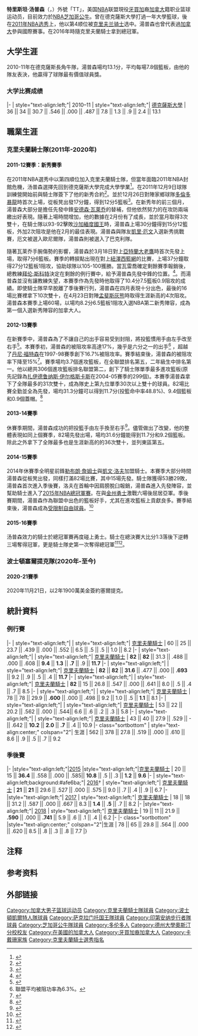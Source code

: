 {{noteTA|G1=NBA}}
{{Infobox NBA Player
| name            = 特里斯坦·汤普森<br>Tristan Thompson
| image           = Tristan Thompson (48885525837).jpg
| caption         = 
| position     =  [[大前锋|大前锋]] / [[中鋒|中鋒]]
| height_ft       = 6
| height_in       = 9
| weight_lb       = 254
| league          = [[NBA|NBA]]
| team            = 芝加哥公牛
| number          = 3
| nationality     = {{加拿大}}<br>{{美国}}
| birth_name = Tristan Trevor James Thompson
| birth_date      = {{Birth date and age|1991|3|13}}
| birth_place     = {{加拿大}}[[安大略省|安大略省]][[多伦多|多伦多]]
| high_school     = St. Marguerite d'Youville Secondary School
| college         = [[德克薩斯大學奧斯汀分校|德克薩斯大學]]（2010–2011年）
| draft_year      = 2011
| draft_round     = 1
| draft_pick      = 4
| draft_team      = [[克里夫兰骑士|克里夫兰骑士]]
| career_start    = 2011
| career_end      = 
| years1          = {{nbay|2011|start}}–{{nbay|2019|end}}
| team1           = [[克里夫兰骑士|克里夫兰骑士]]
| years2          = {{nbay|2020|start}}–{{nbay|2020|end}}
| team2           = [[波士頓塞爾提克|波士頓塞爾提克]]
| years3          = {{nbay|2021|start}}–{{nbay|2021|end}}
| team3           = [[沙加緬度國王|沙加緬度國王]]
| years4          = {{nbay|2021|end}}
| team4           = [[印第安纳溜马|印第安纳溜马]]
| years5          = {{nbay|2021|end}}-
| team5           = [[芝加哥公牛|芝加哥公牛]]
| highlights      = 
* [[NBA總決賽|NBA總冠軍]]（{{nbafy|2016}}）
* [[NBA最佳新秀陣容|NBA最佳新秀陣容第二隊]]（{{nbay|2011|end}}）
| stat1label      = 
| stat1value      = 
| stat2label      = 
| stat2value      = 
| stat3label      = 
| stat3value      = 
| letter          = 
| bbr             = thomptr01
}}

'''特里斯坦·汤普森'''（{{lang-en|'''Tristan Thompson'''}}，{{bd|1991年|3月13日|catIdx=Thompson, Tristan}}）外號「TT」，美国[[NBA|NBA]]联盟現役[[牙買加|牙買加]]裔[[加拿大|加拿大]]籍职业篮球运动员，目前效力於[[NBA|NBA]][[芝加哥公牛|芝加哥公牛]]。曾在德克薩斯大學打過一年大學籃球，後在[[2011年NBA选秀|2011年NBA选秀]]上，他以第4顺位被[[克里夫兰骑士|克里夫兰骑士]]选中。湯普森也曾代表過[[加拿大|加拿大]]參與國際賽事。在2016年時隨克里夫蘭騎士拿到總冠軍。

== 大学生涯 ==
2010-11年在德克薩斯長角牛隊，湯普森場均13.1分，平均每場7.8個籃板，由他的隊友表決，他贏得了球隊最有價值球員獎。

===大学比赛成绩===
{{NBA player statistics start}}
|-
| style="text-align:left;"| 2010–11
| style="text-align:left;"| [[德克薩斯大學|德克薩斯大學]]
| 36 || 34 || 30.7 || .546 || .000 || .487 || 7.8 || 1.3 || .9 || 2.4 || 13.1
{{S-end}}

==職業生涯==
=== 克里夫蘭騎士隊(2011年-2020年) ===
====2011-12賽季：新秀賽季====
在2011年NBA選秀中以第四順位加入克里夫蘭騎士隊，但當年面臨2011年NBA封館危機，汤普森選擇先回到德克薩斯大學完成大學學業<ref>{{cite web |author=Tommy Alter |url=http://sportsillustrated.cnn.com/2011/basketball/nba/07/28/rookies.lockout/index.html |title=Rookie Tristan Thompson, guard Stephen Curry endure lockout effects – NBA – SI.com |work=Sports Illustrated |date=July 28, 2011 |accessdate=November 6, 2012 |archive-date=2012-09-07 |archive-url=https://www.webcitation.org/6AVQROxoP?url=http://sportsillustrated.cnn.com/2011/basketball/nba/07/28/rookies.lockout/index.html |dead-url=no }}</ref>。在2011年12月9日球隊訓練營開始前與騎士隊簽下了他的新秀合約<ref>{{cite web |author=Northeast Ohio |url=http://www.cleveland.com/cavs/index.ssf/2011/12/cleveland_cavaliers_sign_irvin.html |title=Cleveland Cavaliers sign Irving, Thompson to rookie deals |publisher=cleveland.com |accessdate=November 6, 2012 |date=December 9, 2011 |archive-date=2012-09-07 |archive-url=https://www.webcitation.org/6AVQS2dYa?url=http://www.cleveland.com/cavs/index.ssf/2011/12/cleveland_cavaliers_sign_irvin.html |dead-url=no }}</ref>。並於12月26日對陣家鄉球隊[[多倫多暴龍|多倫多暴龍]]時首次上場，從板凳出發17分鐘，得到12分5籃板<ref>{{cite web |last=Wolstat |first=Ryan |url=http://www.torontosun.com/2011/12/26/canadian-thompson-has-strong-nba-debut |title=Canadian Thompson has strong NBA debut | Basketball | Sports |publisher=Toronto Sun |date=2011-12-26 |accessdate=2012-11-06 |archive-date=2012-09-07 |archive-url=https://www.webcitation.org/6AVQSexKH?url=http://www.torontosun.com/2011/12/26/canadian-thompson-has-strong-nba-debut |dead-url=no }}</ref>。在新秀年的前三個月，湯普森大部分是擔任先發中鋒[[安德森·瓦莱乔|安德森·瓦莱乔]]的替補，但他依然努力的在攻防兩端繳出好表現。隨著上場時間增加，他的數據在2月份有了成長，並於當月取得3次雙十，在騎士隊以93-92擊敗[[沙加緬度國王|沙加緬度國王]]時，湯普森上場30分鐘得到15分12籃板，外加2次阻攻是他在2月的最佳表現。湯普森與隊友[[凱里·厄文|凱里·厄文]]入選新秀挑戰賽，厄文被選入歐尼爾隊，湯普森則被選入了巴克利隊。

隨著瓦莱乔手腕傷勢的影響，湯普森於3月18日對上[[亞特蘭大老鷹|亞特蘭大老鷹]]時首次先發上場，取得7分6籃板。賽季的轉捩點出現在對上[[紐澤西籃網|紐澤西籃網]]的比賽，上場37分鐘取得27分12籃板1阻攻，協助球隊以105-100獲勝。當瓦雷喬確定剩餘賽季報銷後，總教練[[拜伦·斯科特|拜伦·斯科特]]決定在剩餘的例行賽中，給予湯普森先發中鋒的位置。<ref>{{cite web |url=http://www.rotoworld.com/recent/nba/1852/tristan-thompson |title=Recent news on Tristan Thompson – Cleveland Cavaliers |publisher=Rotoworld.com |date=1991-03-13 |accessdate=2012-11-06 |archive-date=2018-12-13 |archive-url=https://web.archive.org/web/20181213171150/http://www.rotoworld.com/recent/nba/1852/tristan-thompson |dead-url=no }}</ref>。而湯普森並沒有讓教練失望，本賽季作為先發時他取得了10.4分7.5籃板0.9阻攻的成績。即使騎士隊早早脫離了季後賽行列，湯普森在四月表現十分出色，最後的16場比賽裡拿下10次雙十，在4月23日對陣[[孟斐斯灰熊|孟斐斯灰熊]]時取得生涯新高的4次阻攻。湯普森本賽季上場60場，以場均8.2分6.5籃板1阻攻入選NBA第二新秀陣容，成為第一個入選新秀陣容的加拿大人。

====2012-13賽季====
在新賽季中，湯普森為了不讓自己的出手容易受到封阻，將投籃慣用手由左手改至右手<ref>{{cite news|last=Valade|first=Jodie|title=Tristan Thompson gets advice from an old pro on avoiding blocks: Cleveland Cavaliers Insider|date=November 29, 2012|newspaper=The Plain Dealer|url=http://www.cleveland.com/cavs/index.ssf/2012/11/tristan_thompson_gets_advice_f.html|archiveurl=https://www.webcitation.org/6FwwAQMWP?url=http://www.cleveland.com/cavs/index.ssf/2012/11/tristan_thompson_gets_advice_f.html|archivedate=2013-04-17|deadurl=no|access-date=2018-07-28}}</ref>。本賽季初，湯普森的被阻攻率高達17%，幾乎是六分之一的出手<ref group=lower-alpha>聯盟平均被阻功率為6.3%。</ref> ，超越了[[丹尼·福特森|丹尼·福特森]]在1997-98賽季創下16.7%被阻攻率。賽季結束後，湯普森的被阻攻率下降至15%<ref>{{cite news|last=Dwyer|first=Kelly|title=Tristan Thompson neared NBA infamy before Zydrunas Ilgauskas taught him how not to get blocked|date=April 17, 2013|work=yahoo.com|url=https://sports.yahoo.com/blogs/nba-ball-dont-lie/tristan-thompson-approaching-nba-infamy-zydrunas-ilgauskas-showed-131048180--nba.html|archiveurl=https://www.webcitation.org/6Fwwa2hRq?url=http://sports.yahoo.com/blogs/nba-ball-dont-lie/tristan-thompson-approaching-nba-infamy-zydrunas-ilgauskas-showed-131048180--nba.html|archivedate=2013-04-17|deadurl=no|access-date=2018-07-28}}</ref>。賽季場均3.7個進攻籃板，在全聯盟排名第五，二年級生中排名第一。他以總共306個進攻籃板排名聯盟第二，創下了騎士隊單季最多進攻籃板(原先記錄為[[扎伊德鲁纳斯·伊尔格斯卡斯|扎伊德鲁纳斯·伊尔格斯卡斯]]在2004-05賽季的299個)。本賽季湯普森拿下了全隊最多的31次雙十，成為隊史上第九位單季30次以上雙十的球員。82場比賽全勤並全為先發，場均31.3分鐘可以得到11.7分(投籃命中率48.8%)、9.4個籃板和0.9個蓋帽。<ref name=bio>{{cite web |url=http://www.nba.com/playerfile/tristan_t_thompson/bio/ |title=Tristan Thompson Stats, Video, Bio, Profile |work=NBA.com |accessdate=December 13, 2014 |archive-url=https://web.archive.org/web/20160831143940/http://www.nba.com/playerfile/tristan_t_thompson/bio |archive-date=2016-08-31 |dead-url=yes }}</ref>

====2013-14賽季====
休賽季期間，湯普森成功的把投籃手由左手換至右手<ref>{{cite web|url=https://www.sbnation.com/nba/2013/8/11/4611888/tristan-thompson-shooting-hands-switch|title=Tristan Thompson will switch shooting hands next season|work=SBNation.com|date=August 11, 2013|accessdate=October 22, 2013|archive-date=2020-11-11|archive-url=https://web.archive.org/web/20201111191437/https://www.sbnation.com/nba/2013/8/11/4611888/tristan-thompson-shooting-hands-switch|dead-url=no}}</ref>。儘管做出了改變，他的整體表現如同上個賽季，82場先發出場，場均31.6分鐘能得到11.7分和9.2個籃板。除此之外拿下了全隊最多也是生涯新高的的36次雙十，並列東區第五。

====2014-15賽季====
2014年休賽季全明星前鋒[[勒布朗·詹姆士|勒布朗·詹姆士]]與[[凱文·洛夫|凱文·洛夫]]加盟騎士。本賽季大部分時間湯普森從板凳出發，同樣打滿82場比賽，其中15場先發。騎士隊獲得53勝29敗，湯普森首次進入季後賽，洛夫在首輪中因肩膀脫臼報銷，湯普森進入先發陣容，並幫助騎士進入了[[2015年NBA總冠軍賽|2015年NBA總冠軍賽]]。在與[[金州勇士|金州勇士]]激戰六場後屈居亞軍。季後賽期間，湯普森作為聯盟中出色的籃板好手，尤其在進攻籃板上貢獻良多。賽季結束後，湯普森成為[[受限制自由球員(NBA)|受限制自由球員]]。<ref>{{cite news|last=Davis|first=Scott|title=Tristan Thompson turned down an $80 million contract from the Cavs, and 3 months later it looks like a disaster|date=October 17, 2015|work=Business Insider|via=Yahoo.com|url=https://finance.yahoo.com/news/tristan-thompson-turned-down-80-140500082.html|archiveurl=https://www.webcitation.org/6cMIj3Dil?url=http://finance.yahoo.com/news/tristan-thompson-turned-down-80-140500082.html|archivedate=2015-10-18|deadurl=no|access-date=2018-07-28}}</ref>

====2015-16賽季====
汤普森效力的騎士於總冠軍賽再度碰上勇士。騎士在總決賽大比分1:3落後下逆轉三場奪得冠軍，更是騎士隊史第一次奪得總冠軍<ref>{{cite news|last=McCauley|first=Janie|title=James and Cavaliers win thrilling NBA Finals Game 7, 93–89|url=http://www.nba.com/games/20160619/CLEGSW/gameinfo.html?ls=iref:nbahpt11a|publisher=National Basketball Association|date=June 19, 2016|access-date=October 5, 2017|archive-date=2017-08-14|archive-url=https://web.archive.org/web/20170814231002/http://www.nba.com/games/20160619/CLEGSW/gameinfo.html?ls=iref:nbahpt11a|dead-url=no}}</ref><ref>{{cite news |last=Ziegler |first=P.J |date=June 19, 2016 |title=Curse broken: Cleveland Cavaliers win NBA Championship |url=http://fox8.com/2016/06/19/547003/ |publisher=[[WJW_(TV)|FOX 8 Cleveland]] |access-date=October 5, 2017 |archive-date=2016-06-21 |archive-url=https://web.archive.org/web/20160621133841/http://fox8.com/2016/06/19/547003/ |dead-url=no }}</ref>。

=== 波士頓塞爾提克隊(2020年-至今) ===
====2020-21賽季====
2020年11月21日，以2年1900萬美金簽約塞爾提克。

==統計資料==
=== 例行賽 ===
{{NBA player statistics legend}}
{{NBA player statistics start}}
|-
| style="text-align:left;"| {{nbay|2011}}
| style="text-align:left;"| [[克里夫蘭騎士|克里夫蘭騎士]]
| 60 || 25 || 23.7 || .439 || .000 || .552 || 6.5 || .5 || .5 || 1.0 || 8.2
|-
| style="text-align:left;"| {{nbay|2012}}
| style="text-align:left;"| [[克里夫蘭騎士|克里夫蘭騎士]]
| '''82''' || '''82''' || 31.3 || .488 || .000 || .608 || '''9.4''' || '''1.3''' || '''.7''' || .9 || '''11.7'''
|-
| style="text-align:left;"| {{nbay|2013}}
| style="text-align:left;"| [[克里夫蘭騎士|克里夫蘭騎士]]
| '''82''' || '''82''' || '''31.6''' || .477 || .000 || '''.693''' || 9.2 || .9 || .5 || .4 || '''11.7'''
|-
| style="text-align:left;"| {{nbay|2014}}
| style="text-align:left;"| [[克里夫蘭騎士|克里夫蘭騎士]]
| '''82''' || 15 || 26.8 || .547 || .000 || .641 || 8.0 || .5 || .4 || .7 || 8.5
|-
| style="text-align:left;"| {{nbay|2016}}
| style="text-align:left;"| [[2016–17_克里夫蘭騎士賽季|克里夫蘭騎士]]
| 78 || 78 || 29.9 || '''.600''' || .000 || .498 || 9.2 || 1.0 || .5 || '''1.1''' || 8.1
|-
| style="text-align:left;"| {{nbay|2017}}
| style="text-align:left;"| [[2017–18_克里夫蘭騎士賽季|克里夫蘭騎士]]
| 53 || 22 || 20.2 || .562 || .000 || .544|| 6.6 || .6 || .2 || .3 || 5.8
|-
| style="text-align:left;"| {{nbay|2018}}
| style="text-align:left;"| [[2018–19_克里夫蘭騎士賽季|克里夫蘭騎士]]
| 43 || 40 || 27.9 || .529 || - || .642 || '''10.2''' || '''2.0''' || '''.7''' || .4 || 10.9
|- class="sortbottom"
| style="text-align:center;" colspan="2"| 生涯
| 562 || 378 || 27.8 || .519 || .000 || .610 || 8.6 || .9 || .5 || .7 || 9.2
{{S-end}}

=== 季後賽 ===
{{NBA player statistics start}}
|-
|style="text-align:left;"|[[2015年NBA季後賽|2015]]
|style="text-align:left;"|[[克里夫蘭騎士|克里夫蘭騎士]]
| 20 || 15 || '''36.4''' || .558 || .000 || .585|| '''10.8''' || .5 || .3 || '''1.2''' || '''9.6'''
|-
| style="text-align:left;background:#afe6ba;"| [[2016年NBA季後賽|2016]]†
| style="text-align:left;"| [[2015–16_克里夫蘭騎士賽季|克里夫蘭騎士]]
| '''21''' || '''21''' || 29.6 || .527 || .000 || .575 || 9.0 || .7 || .4 || .9 || 6.7
|-
|style="text-align:left;"| [[2017年NBA季後賽|2017]]
| style="text-align:left;"| [[2016–17_克里夫蘭騎士賽季|克里夫蘭騎士]]
| 18 || 18 || 31.2 || .587 || .000 || .667  || 8.3 || '''1.4''' || '''.5''' || .7 || 8.2
|-
|style="text-align:left;"| [[2018年NBA季後賽|2018]]
| style="text-align:left;"| [[2017–18_克里夫蘭騎士賽季|克里夫蘭騎士]]
| 19 || 11 || 21.9 || '''.590''' || .000 || ''' .741'''  || 5.9 || .6 || .1 || .4 || 6.2
|-
|- class="sortbottom"
|style="text-align:center;" colspan="2"|生涯
| 78 || 65 || 29.8 || .564 || .000 || .620 || 8.5 || .8 || .3 || .8 || 7.7
|}

==注释==
{{notelist}}

== 参考资料 ==
{{reflist}}

== 外部链接 ==
{{commonscat|Tristan Thompson}}
{{芝加哥公牛现时球员名单}}
{{Cleveland Cavaliers 2015-16 NBA champions}}
{{2011 NBA Draft}}
{{DEFAULTSORT:Thompson, Tristan}}
[[Category:加拿大男子篮球运动员|Category:加拿大男子篮球运动员]]
[[Category:克里夫蘭騎士隊球員|Category:克里夫蘭騎士隊球員]]
[[Category:波士頓凱爾特人隊球員|Category:波士頓凱爾特人隊球員]]
[[Category:萨克拉门托国王隊球員|Category:萨克拉门托国王隊球員]]
[[Category:印第安纳步行者隊球員|Category:印第安纳步行者隊球員]]
[[Category:芝加哥公牛隊球員|Category:芝加哥公牛隊球員]]
[[Category:多伦多人|Category:多伦多人]]
[[Category:德州大學奧斯汀分校校友|Category:德州大學奧斯汀分校校友]]
[[Category:在美國的加拿大人|Category:在美國的加拿大人]]
[[Category:牙買加裔加拿大人|Category:牙買加裔加拿大人]]
[[Category:卡戴珊家族|Category:卡戴珊家族]]
[[Category:克里夫蘭騎士選秀指名|Category:克里夫蘭騎士選秀指名]]